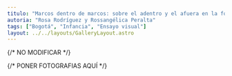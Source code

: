 ```yaml
---
titulo: "Marcos dentro de marcos: sobre el adentro y el afuera en la fotografía de Carlos Caicedo"
autoria: "Rosa Rodríguez y Rossangélica Peralta"
tags: ["Bogotá", "Infancia", "Ensayo visual"]
layout: ../../layouts/GalleryLayout.astro
---
```


{/* NO MODIFICAR */}

{/* PONER FOTOGRAFIAS AQUÍ */}

<GalleryPicture
  foto={bicicletas}
  titulo="Figura 1"
  descripcion="Detalle de la columna ”Ojo, señor Ripley!” de Carlos Caicedo. Publicada en El Tiempo, 25 de noviembre de 1972, 8A. Archivo Familia Caicedo."
/>
<GalleryPicture
  foto={tren}
  titulo="Figura 1"
  descripcion="Detalle de la columna ”Ojo, señor Ripley!” de Carlos Caicedo. Publicada en El Tiempo, 25 de noviembre de 1972, 8A. Archivo Familia Caicedo."
/>
<GalleryPicture
  foto={portada}
  titulo="Figura 1"
  descripcion="Detalle de la columna ”Ojo, señor Ripley!” de Carlos Caicedo. Publicada en El Tiempo, 25 de noviembre de 1972, 8A. Archivo Familia Caicedo."
/>
